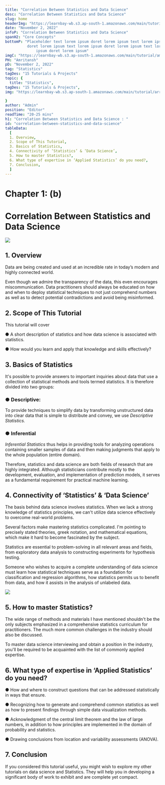 ```yaml
---
title: "Correlation Between Statistics and Data Science"
desc: "Correlation Between Statistics and Data Science"
slug: home
headerImg: "https://learnbay-wb.s3.ap-south-1.amazonaws.com/main/tutorial/python.png"
date: "November 2, 2022"
infoP: "Correlation Between Statistics and Data Science"
spanH2: "Core Concepts"
bottomP: "Placeholder text lorem ipsum doret lorem ipsum text lorem ipsum
          doret lorem ipsum text lorem ipsum doret lorem ipsum text lorem
              ipsum doret lorem ipsum"
imgC: "https://learnbay-wb.s3.ap-south-1.amazonaws.com/main/tutorial/amritansh.png"
PH: "Amritansh"
pD: "November 2, 2022"
tag: "Statistics"
tagDes: "15 Tutorials & Projects"
topic: {
  title: "Statistics",
tagDes: "15 Tutorials & Projects",
img: "https://learnbay-wb.s3.ap-south-1.amazonaws.com/main/tutorial/arrow.png"

}
author: "Admin"
position: "Editor"
readTime: "20-25 mins"
h1: "Correlation Between Statistics and Data Science : "
id: "correlation-between-statistics-and-data-science"
tableData:
  [
  1. Overview,
  2. Scope of This Tutorial,
  3. Basics of Statistics,
  4. Connectivity of ‘Statistics’ & ‘Data Science’,
  5. How to master Statistics?,
  6. What type of expertise in ‘Applied Statistics’ do you need?,
  7. Conclusion,
  ]
---
```



# **Chapter 1: (b)**


# **Correlation Between Statistics and Data Science**



 <img src="https://learnbay-wb.s3.ap-south-1.amazonaws.com/main/tutorial/statistics/main+banner.jpg"></img>
 


## 1. Overview

 

Data are being created and used at an incredible rate in today’s modern and highly connected world.

Even though we admire the transparency of the data, this even encourages miscommunication. Data practitioners should always be educated on how and when to deploy statistical techniques to not just comprehend numbers as well as to detect potential contradictions and avoid being misinformed.

 


## 2. Scope of This Tutorial    

 

This tutorial will cover


●  	A short description of statistics and how data science is associated with statistics.


●  	How would you learn and apply that knowledge and skills effectively?

 


## 3. Basics of Statistics

It's possible to provide answers to important inquiries about data that use a collection of statistical methods and tools termed statistics. It is therefore divided into two groups:

 

 


 
### ●  	Descriptive:

To provide techniques to simplify data by transforming unstructured data into clear data that is simple to distribute and convey, we use _Descriptive Statistics._

 

 


 
### ●  	Inferential

_Inferential Statistics_ thus helps in providing tools for analyzing operations containing smaller samples of data and then making judgments that apply to the whole population (entire domain).


	    	

Therefore, statistics and data science are both fields of research that are highly integrated. Although statisticians contribute mostly to the development, evaluation, and implementation of prediction models, it serves as a fundamental requirement for practical machine learning.

 


## 4. Connectivity of ‘Statistics’ & ‘Data Science’

 

The basis behind data science involves statistics. When we lack a strong knowledge of statistics principles, we can't utilize data science effectively to overcome real-world problems.

Several factors make mastering statistics complicated. I'm pointing to precisely stated theories, greek notation, and mathematical equations, which make it hard to become fascinated by the subject.

 

Statistics are essential to problem-solving in all relevant areas and fields, from exploratory data analysis to constructing experiments for hypothesis testing.

Someone who wishes to acquire a complete understanding of data science must learn how statistical techniques serve as a foundation for classification and regression algorithms, how statistics permits us to benefit from data, and how it assists in the analysis of unlabeled data.


 <img src="https://learnbay-wb.s3.ap-south-1.amazonaws.com/main/tutorial/statistics/Inferential+Statistics.jpg"></img>



## 5. How to master Statistics?   		

    		

The wide range of methods and materials I have mentioned shouldn't be the only subjects emphasized in a comprehensive statistics curriculum for practitioners. The much more common challenges in the industry should also be discussed.

 

To master data science interviewing and obtain a position in the industry, you'll be required to be acquainted with the list of commonly applied expertise.

 


## 6. What type of expertise in ‘Applied Statistics’ do you need?   	     	

 

 


●  	How and where to construct questions that can be addressed statistically in ways that ensure.


●  	Recognizing how to generate and comprehend common statistics as well as how to present findings through simple data visualization methods.


●  	Acknowledgment of the central limit theorem and the law of large numbers, in addition to how principles are implemented in the domain of probability and statistics.


●  	Drawing conclusions from location and variability assessments (ANOVA).

 


## 7. Conclusion

 

If you considered this tutorial useful, you might wish to explore my other tutorials on data science and Statistics. They will help you in developing a significant body of work to exhibit and are complete yet compact.

